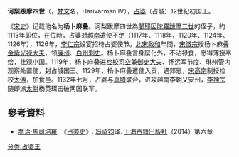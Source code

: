 '''诃梨跋摩四世'''（{{bd|？||1139年|}}，[[梵文|梵文]]名，Harivarman IV），[[占婆|占婆]]（占城）12世紀初国王。

《[[宋史|宋史]]》记载他名为'''杨卜麻叠'''。诃梨跋摩四世為[[闍耶因陀羅跋摩二世|闍耶因陀羅跋摩二世]]的侄子，約1113年即位，在位時，占婆对[[越南|越南]]遣使不绝（1117年、1118年、1120年、1124年、1126年），1126年，[[李仁宗|李仁宗]]设宴招待占婆使节。[[北宋|北宋]][[政和|政和]]年間，[[宋徽宗|宋徽宗]]授杨卜麻叠[[金紫光禄大夫|金紫光禄大夫]]，领[[廉州|廉州]]、[[白州|白州]][[刺史|刺史]]。杨卜麻叠言身縻化外，不沾禄食，愿得薄授奉给，壮观小国。1119年，杨卜麻叠进[[检校|检校]][[司空|司空]]兼[[御史大夫|御史大夫]]、怀远军节度、琳州管内观察处置使，封占城国王。1129年，杨卜麻叠遣使入贡，遇郊恩，[[宋高宗|宋高宗]]制授检校[[太傅|太傅]]，加食邑。1132年七月，占婆与[[真腊|真腊]]联合，进攻越南李朝乂安州，[[李神宗|李神宗]]随即派[[太尉|太尉]]杨英珥击破两国联军。

==參考資料==
*[[喬治·馬司培羅|喬治·馬司培羅]]. 《[[占婆史|占婆史]]》. [[冯承钧|冯承钧]]译. [[上海古籍出版社|上海古籍出版社]]（2014）第六章
<references/>
{{start box}}
{{s-before|[[闍耶因陀羅跋摩二世|闍耶因陀羅跋摩二世]]}}
{{s-title|[[占城|占城]]第十王朝第5代王|1114年?-1139年?}}
{{s-after|[[闍耶因陀羅跋摩三世|闍耶因陀羅跋摩三世]]}}
{{end box}}
{{占婆君主}}
[[分类:占婆王|分类:占婆王]]